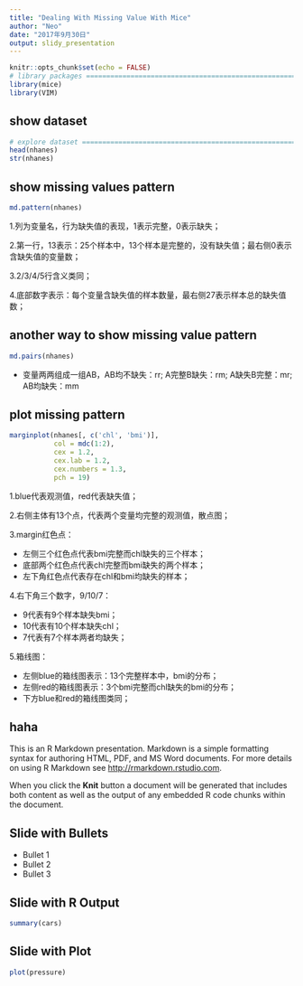 ```yaml
---
title: "Dealing With Missing Value With Mice"
author: "Neo"
date: "2017年9月30日"
output: slidy_presentation
---
```


```r
knitr::opts_chunk$set(echo = FALSE)
# library packages ===========================================================
library(mice)
library(VIM)
```

## show dataset
```r
# explore dataset ============================================================
head(nhanes)
str(nhanes)
```

## show missing values pattern
```r
md.pattern(nhanes)
```

1.列为变量名，行为缺失值的表现，1表示完整，0表示缺失；

2.第一行，13表示：25个样本中，13个样本是完整的，没有缺失值；最右侧0表示含缺失值的变量数；

3.2/3/4/5行含义类同；

4.底部数字表示：每个变量含缺失值的样本数量，最右侧27表示样本总的缺失值数；

## another way to show missing value pattern
```r
md.pairs(nhanes)
```
- 变量两两组成一组AB，AB均不缺失：rr; A完整B缺失：rm; A缺失B完整：mr; AB均缺失：mm

## plot missing pattern

```r
marginplot(nhanes[, c('chl', 'bmi')], 
           col = mdc(1:2), 
           cex = 1.2, 
           cex.lab = 1.2, 
           cex.numbers = 1.3, 
           pch = 19)
```

1.blue代表观测值，red代表缺失值；

2.右侧主体有13个点，代表两个变量均完整的观测值，散点图；

3.margin红色点：

- 左侧三个红色点代表bmi完整而chl缺失的三个样本；
- 底部两个红色点代表chl完整而bmi缺失的两个样本；
- 左下角红色点代表存在chl和bmi均缺失的样本；

4.右下角三个数字，9/10/7：

- 9代表有9个样本缺失bmi；
- 10代表有10个样本缺失chl；
- 7代表有7个样本两者均缺失；

5.箱线图：

- 左侧blue的箱线图表示：13个完整样本中，bmi的分布；
- 左侧red的箱线图表示：3个bmi完整而chl缺失的bmi的分布；
- 下方blue和red的箱线图类同；











## haha

This is an R Markdown presentation. Markdown is a simple formatting syntax for authoring HTML, PDF, and MS Word documents. For more details on using R Markdown see <http://rmarkdown.rstudio.com>.

When you click the **Knit** button a document will be generated that includes both content as well as the output of any embedded R code chunks within the document.

## Slide with Bullets

- Bullet 1
- Bullet 2
- Bullet 3

## Slide with R Output

```r
summary(cars)
```

## Slide with Plot

```r
plot(pressure)
```

